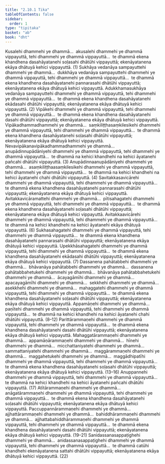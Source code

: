 ```yaml
---
title: "2.10.1 Tika"
tableOfContents: false
sidebar:
  order: 1
type: "tipitaka"
basket: "ab"
book: "dht"
---
```



<DynamicBreadcrumb />

<Division number="369" book="dht" bookNo="31" page="67">

<Paragraph number="459" book="dht">
Kusalehi dhammehi ye dhammā…  akusalehi dhammehi ye dhammā vippayuttā, tehi dhammehi ye dhammā vippayuttā…  te dhammā ekena khandhena dasahāyatanehi soḷasahi dhātūhi vippayuttā; ekenāyatanena ekāya dhātuyā kehici vippayuttā. (1)
</Paragraph>

</Division>
<Division number="370" book="dht" bookNo="31" page="68">

<Paragraph number="460" book="dht">
Sukhāya vedanāya sampayuttehi dhammehi ye dhammā…  dukkhāya vedanāya sampayuttehi dhammehi ye dhammā vippayuttā, tehi dhammehi ye dhammā vippayuttā…  te dhammā ekena khandhena dasahāyatanehi pannarasahi dhātūhi vippayuttā; ekenāyatanena ekāya dhātuyā kehici vippayuttā.
</Paragraph>

</Division>
<Division number="371" book="dht" bookNo="31" page="68">

<Paragraph number="461" book="dht">
Adukkhamasukhāya vedanāya sampayuttehi dhammehi ye dhammā vippayuttā, tehi dhammehi ye dhammā vippayuttā…  te dhammā ekena khandhena dasahāyatanehi ekādasahi dhātūhi vippayuttā; ekenāyatanena ekāya dhātuyā kehici vippayuttā. (2)
</Paragraph>

</Division>
<Division number="372" book="dht" bookNo="31" page="68">

<Paragraph number="462" book="dht">
Vipākehi dhammehi ye dhammā vippayuttā, tehi dhammehi ye dhammā vippayuttā…  te dhammā ekena khandhena dasahāyatanehi dasahi dhātūhi vippayuttā; ekenāyatanena ekāya dhātuyā kehici vippayuttā.
</Paragraph>

</Division>
<Division number="373" book="dht" bookNo="31" page="68">

<Paragraph number="463" book="dht">
Vipākadhammadhammehi ye dhammā…  saṃkiliṭṭhasaṃkilesikehi dhammehi ye dhammā vippayuttā, tehi dhammehi ye dhammā vippayuttā…  te dhammā ekena khandhena dasahāyatanehi soḷasahi dhātūhi vippayuttā; ekenāyatanena ekāya dhātuyā kehici vippayuttā.
</Paragraph>

</Division>
<Division number="374" book="dht" bookNo="31" page="68">

<Paragraph number="464" book="dht">
Nevavipākanavipākadhammadhammehi ye dhammā…  anupādinnupādāniyehi dhammehi ye dhammā vippayuttā, tehi dhammehi ye dhammā vippayuttā…  te dhammā na kehici khandhehi na kehici āyatanehi pañcahi dhātūhi vippayuttā. (3)
</Paragraph>

</Division>
<Division number="375" book="dht" bookNo="31" page="68">

<Paragraph number="465" book="dht">
Anupādinnaanupādāniyehi dhammehi ye dhammā…  asaṃkiliṭṭhaasaṃkilesikehi dhammehi ye dhammā vippayuttā, tehi dhammehi ye dhammā vippayuttā…  te dhammā na kehici khandhehi na kehici āyatanehi chahi dhātūhi vippayuttā. (4)
</Paragraph>

</Division>
<Division number="376" book="dht" bookNo="31" page="68">

<Paragraph number="466" book="dht">
Savitakkasavicārehi dhammehi ye dhammā vippayuttā, tehi dhammehi ye dhammā vippayuttā…  te dhammā ekena khandhena dasahāyatanehi pannarasahi dhātūhi vippayuttā; ekenāyatanena ekāya dhātuyā kehici vippayuttā.
</Paragraph>

</Division>
<Division number="377" book="dht" bookNo="31" page="69">

<Paragraph number="467" book="dht">
Avitakkavicāramattehi dhammehi ye dhammā…  pītisahagatehi dhammehi ye dhammā vippayuttā, tehi dhammehi ye dhammā vippayuttā…  te dhammā ekena khandhena dasahāyatanehi soḷasahi dhātūhi vippayuttā; ekenāyatanena ekāya dhātuyā kehici vippayuttā.
</Paragraph>

</Division>
<Division number="378" book="dht" bookNo="31" page="69">

<Paragraph number="468" book="dht">
Avitakkaavicārehi dhammehi ye dhammā vippayuttā, tehi dhammehi ye dhammā vippayuttā…  te dhammā na kehici khandhehi na kehici āyatanehi ekāya dhātuyā vippayuttā. (6)
</Paragraph>

</Division>
<Division number="379" book="dht" bookNo="31" page="69">

<Paragraph number="469" book="dht">
Sukhasahagatehi dhammehi ye dhammā vippayuttā, tehi dhammehi ye dhammā vippayuttā…  te dhammā ekena khandhena dasahāyatanehi pannarasahi dhātūhi vippayuttā; ekenāyatanena ekāya dhātuyā kehici vippayuttā.
</Paragraph>

</Division>
<Division number="380" book="dht" bookNo="31" page="69">

<Paragraph number="470" book="dht">
Upekkhāsahagatehi dhammehi ye dhammā vippayuttā, tehi dhammehi ye dhammā vippayuttā…  te dhammā ekena khandhena dasahāyatanehi ekādasahi dhātūhi vippayuttā; ekenāyatanena ekāya dhātuyā kehici vippayuttā. (7)
</Paragraph>

</Division>
<Division number="381" book="dht" bookNo="31" page="69">

<Paragraph number="471" book="dht">
Dassanena pahātabbehi dhammehi ye dhammā…  bhāvanāya pahātabbehi dhammehi ye dhammā…  dassanena pahātabbahetukehi dhammehi ye dhammā…  bhāvanāya pahātabbahetukehi dhammehi ye dhammā…  ācayagāmīhi dhammehi ye dhammā…  apacayagāmīhi dhammehi ye dhammā…  sekkhehi dhammehi ye dhammā…  asekkhehi dhammehi ye dhammā…  mahaggatehi dhammehi ye dhammā vippayuttā, tehi dhammehi ye dhammā vippayuttā…  te dhammā ekena khandhena dasahāyatanehi soḷasahi dhātūhi vippayuttā; ekenāyatanena ekāya dhātuyā kehici vippayuttā.
</Paragraph>

</Division>
<Division number="382" book="dht" bookNo="31" page="69">

<Paragraph number="472" book="dht">
Appamāṇehi dhammehi ye dhammā…  paṇītehi dhammehi ye dhammā vippayuttā, tehi dhammehi ye dhammā vippayuttā…  te dhammā na kehici khandhehi na kehici āyatanehi chahi dhātūhi vippayuttā. (8–12)
</Paragraph>

</Division>
<Division number="383" book="dht" bookNo="31" page="69">

<Paragraph number="473" book="dht">
Parittārammaṇehi dhammehi ye dhammā vippayuttā, tehi dhammehi ye dhammā vippayuttā…  te dhammā ekena khandhena dasahāyatanehi dasahi dhātūhi vippayuttā; ekenāyatanena ekāya dhātuyā kehici vippayuttā.
</Paragraph>

</Division>
<Division number="384" book="dht" bookNo="31" page="70">

<Paragraph number="474" book="dht">
Mahaggatārammaṇehi dhammehi ye dhammā…  appamāṇārammaṇehi dhammehi ye dhammā…  hīnehi dhammehi ye dhammā…  micchattaniyatehi dhammehi ye dhammā…  sammattaniyatehi dhammehi ye dhammā…  maggārammaṇehi dhammehi ye dhammā…  maggahetukehi dhammehi ye dhammā…  maggādhipatīhi dhammehi ye dhammā vippayuttā, tehi dhammehi ye dhammā vippayuttā…  te dhammā ekena khandhena dasahāyatanehi soḷasahi dhātūhi vippayuttā; ekenāyatanena ekāya dhātuyā kehici vippayuttā. (13–16)
</Paragraph>

</Division>
<Division number="385" book="dht" bookNo="31" page="70">

<Paragraph number="475" book="dht">
Anuppannehi dhammehi ye dhammā vippayuttā, tehi dhammehi ye dhammā vippayuttā…  te dhammā na kehici khandhehi na kehici āyatanehi pañcahi dhātūhi vippayuttā. (17)
</Paragraph>

</Division>
<Division number="386" book="dht" bookNo="31" page="70">

<Paragraph number="476" book="dht">
Atītārammaṇehi dhammehi ye dhammā…  anāgatārammaṇehi dhammehi ye dhammā vippayuttā, tehi dhammehi ye dhammā vippayuttā…  te dhammā ekena khandhena dasahāyatanehi soḷasahi dhātūhi vippayuttā; ekenāyatanena ekāya dhātuyā kehici vippayuttā.
</Paragraph>

</Division>
<Division number="387" book="dht" bookNo="31" page="70">

<Paragraph number="477" book="dht">
Paccuppannārammaṇehi dhammehi ye dhammā…  ajjhattārammaṇehi dhammehi ye dhammā…  bahiddhārammaṇehi dhammehi ye dhammā…  ajjhattabahiddhārammaṇehi dhammehi ye dhammā vippayuttā, tehi dhammehi ye dhammā vippayuttā…  te dhammā ekena khandhena dasahāyatanehi dasahi dhātūhi vippayuttā; ekenāyatanena ekāya dhātuyā kehici vippayuttā. (19–21)
</Paragraph>

</Division>
<Division number="388" book="dht" bookNo="31" page="70">

<Paragraph number="478" book="dht">
Sanidassanasappaṭighehi dhammehi ye dhammā…  anidassanasappaṭighehi dhammehi ye dhammā vippayuttā, tehi dhammehi ye dhammā vippayuttā…  te dhammā catūhi khandhehi ekenāyatanena sattahi dhātūhi vippayuttā; ekenāyatanena ekāya dhātuyā kehici vippayuttā. (22)
</Paragraph>
</Division>